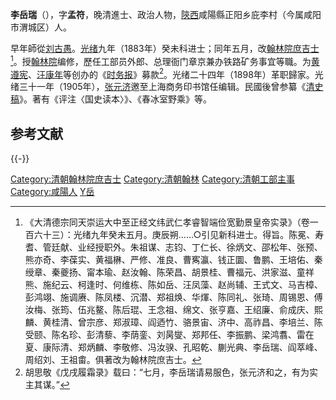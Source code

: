 '''李岳瑞'''（{{bd|1862年||1927年|catIdx=L李}}），字'''孟符'''，晚清進士、政治人物，[[陝西|陝西]]咸陽縣正阳乡庇李村（今属咸阳市渭城区）人。

早年師從[[刘古愚|刘古愚]]。[[光绪|光绪]]九年（1883年）癸未科进士；同年五月，改[[翰林院|翰林院]][[庶吉士|庶吉士]]<ref>《大清德宗同天崇运大中至正经文纬武仁孝睿智端俭宽勤景皇帝实录》（卷一百六十三）：光绪九年癸未五月。庚辰朔……○引见新科进士。得旨。陈冕、寿耆、管廷献、业经授职外。朱祖谋、志钧、丁仁长、徐炳文、邵松年、张预、熊亦奇、李葆实、黄福楙、严修、准良、曹寯瀛、钱正圜、鲁鹏、王培佑、秦绶章、秦夔扬、甯本瑜、赵汝翰、陈荣昌、胡景桂、曹福元、洪家滋、童祥熊、施纪云、柯逢时、何维栋、陈如岳、汪凤藻、赵尚辅、王式文、马吉樟、彭鸿翊、施调赓、陈凤楼、沉潜、郑祖焕、华煇、陈同礼、张琦、周锡恩、傅汝梅、张筠、伍兆鳌、陈后琨、王念祖、绵文、张亨嘉、王绍廉、俞成庆、熙麟、黄桂清、曾宗彦、郑淑璋、阎迺竹、骆景宙、济中、高祚昌、李培兰、陈受颐、陈名珍、彭清藜、李荫銮、刘昺燮、郑邦任、李振鹏、梁鸿翥、雷在夏、康际清、郑炳麟、李敬修、冯汝骙、孔昭乾、蒯光典、李岳瑞、阎萃峰、周绍刘、王祖畬。俱著改为翰林院庶吉士。</ref>。授[[翰林院|翰林院]]编修，歷任工部员外郎、总理衙门章京兼办铁路矿务事宜等職。为[[黄遵宪|黄遵宪]]、[[汪康年|汪康年]]等创办的《[[时务报|时务报]]》募款<ref>胡思敬《戊戌履霜录》载曰：“七月，李岳瑞请易服色，张元济和之，有为实主其谋。”</ref>。光绪二十四年（1898年）革职歸家。光绪三十一年（1905年），[[张元济|张元济]]邀至上海商务印书馆任编辑。民國後曾参纂《[[清史稿|清史稿]]》。著有《评注〈国史读本〉》、《春冰室野乘》等。

== 参考文献 ==
{{Reflist}}

{{-}}
{{光緒九年癸未科殿試金榜}}

{{DEFAULTSORT:Li李}}
[[Category:清朝翰林院庶吉士|Category:清朝翰林院庶吉士]]
[[Category:清朝翰林|Category:清朝翰林]]
[[Category:清朝工部主事|Category:清朝工部主事]]
[[Category:咸陽人|Category:咸陽人]]
[[Category:李姓|Y岳]]

{{清朝人物小作品}}